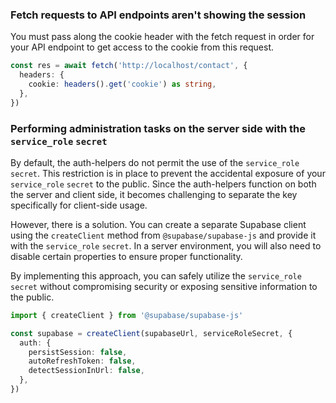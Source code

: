 ### Fetch requests to API endpoints aren't showing the session

You must pass along the cookie header with the fetch request in order for your API endpoint to get access to the cookie from this request.

```ts
const res = await fetch('http://localhost/contact', {
  headers: {
    cookie: headers().get('cookie') as string,
  },
})
```

### Performing administration tasks on the server side with the `service_role` `secret`

By default, the auth-helpers do not permit the use of the `service_role` `secret`. This restriction is in place to prevent the accidental exposure of your `service_role` `secret` to the public. Since the auth-helpers function on both the server and client side, it becomes challenging to separate the key specifically for client-side usage.

However, there is a solution. You can create a separate Supabase client using the `createClient` method from `@supabase/supabase-js` and provide it with the `service_role` `secret`. In a server environment, you will also need to disable certain properties to ensure proper functionality.

By implementing this approach, you can safely utilize the `service_role` `secret` without compromising security or exposing sensitive information to the public.

```ts
import { createClient } from '@supabase/supabase-js'

const supabase = createClient(supabaseUrl, serviceRoleSecret, {
  auth: {
    persistSession: false,
    autoRefreshToken: false,
    detectSessionInUrl: false,
  },
})
```
